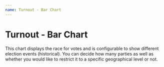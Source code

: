 ```yaml
---
name: Turnout - Bar Chart
---
```



# Turnout - Bar Chart

This chart displays the race for votes and is configurable to show different election events (historical). You can decide how many parties as well as whether you would like to restrict it to a specific geographical level or not.

<Playground>
    <BarChart width="600" height="220"/>
    <BarChartEmbed />
</Playground>
